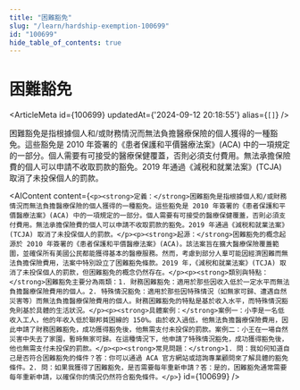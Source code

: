 ```yaml
---
title: "困難豁免"
slug: "/learn/hardship-exemption-100699"
id: "100699"
hide_table_of_contents: true
---
```



# 困難豁免

<ArticleMeta id={100699} updatedAt={'2024-09-12 20:18:55'} alias={`[]`} />
<div className='border-solid border-b border-t-0 my-4 border-[var(--ifm-color-gray-300)]' />

困難豁免是指根據個人和/或財務情況而無法負擔醫療保險的個人獲得的一種豁免。這些豁免是 2010 年簽署的《患者保護和平價醫療法案》(ACA) 中的一項規定的一部分。個人需要有可接受的醫療保健覆蓋，否則必須支付費用。無法承擔保險費的個人可以申請不收取罰款的豁免。2019 年通過《減税和就業法案》(TCJA) 取消了未投保個人的罰款。

<AIContent content={`<p><strong>定義：</strong>困難豁免是指根據個人和/或財務情況而無法負擔醫療保險的個人獲得的一種豁免。這些豁免是 2010 年簽署的《患者保護和平價醫療法案》(ACA) 中的一項規定的一部分。個人需要有可接受的醫療保健覆蓋，否則必須支付費用。無法承擔保險費的個人可以申請不收取罰款的豁免。2019 年通過《減税和就業法案》(TCJA) 取消了未投保個人的罰款。</p><p><strong>起源：</strong>困難豁免的概念起源於 2010 年簽署的《患者保護和平價醫療法案》(ACA)。該法案旨在擴大醫療保險覆蓋範圍，並確保所有美國公民都能獲得基本的醫療服務。然而，考慮到部分人羣可能因經濟困難而無法負擔保險費用，法案中特別設立了困難豁免條款。2019 年，《減税和就業法案》(TCJA) 取消了未投保個人的罰款，但困難豁免的概念仍然存在。</p><p><strong>類別與特點：</strong>困難豁免主要分為兩類：1. 財務困難豁免：適用於那些因收入低於一定水平而無法負擔醫療保險費用的個人。2. 特殊情況豁免：適用於那些因特殊情況（如無家可歸、遭遇自然災害等）而無法負擔醫療保險費用的個人。財務困難豁免的特點是基於收入水平，而特殊情況豁免則基於具體的生活狀況。</p><p><strong>具體案例：</strong>案例一：小李是一名低收入工人，他的年收入低於聯邦貧困線的 150%。由於收入過低，他無法負擔醫療保險費用，因此申請了財務困難豁免，成功獲得豁免後，他無需支付未投保的罰款。案例二：小王在一場自然災害中失去了家園，暫時無家可歸。在這種情況下，他申請了特殊情況豁免，成功獲得豁免後，他也無需支付未投保的罰款。</p><p><strong>常見問題：</strong>1. 問：我如何知道自己是否符合困難豁免的條件？答：你可以通過 ACA 官方網站或諮詢專業顧問來了解具體的豁免條件。2. 問：如果我獲得了困難豁免，是否需要每年重新申請？答：是的，困難豁免通常需要每年重新申請，以確保你的情況仍然符合豁免條件。</p>`} id={100699} />
